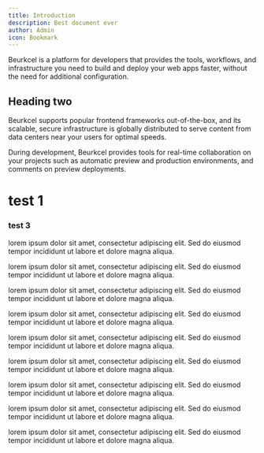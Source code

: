 ```yaml
---
title: Introduction
description: Best document ever
author: Admin
icon: Bookmark
---
```


Beurkcel is a platform for developers that provides the tools, workflows, and infrastructure you need to build and deploy your web apps faster, without the need for additional configuration.

## Heading two

Beurkcel supports popular frontend frameworks out-of-the-box, and its scalable, secure infrastructure is globally distributed to serve content from data centers near your users for optimal speeds.

During development, Beurkcel provides tools for real-time collaboration on your projects such as automatic preview and production environments, and comments on preview deployments.

# test 1

### test 3

lorem ipsum dolor sit amet, consectetur adipiscing elit. Sed do eiusmod tempor incididunt ut labore et dolore magna aliqua.

lorem ipsum dolor sit amet, consectetur adipiscing elit. Sed do eiusmod tempor incididunt ut labore et dolore magna aliqua.

lorem ipsum dolor sit amet, consectetur adipiscing elit. Sed do eiusmod tempor incididunt ut labore et dolore magna aliqua.

lorem ipsum dolor sit amet, consectetur adipiscing elit. Sed do eiusmod tempor incididunt ut labore et dolore magna aliqua.

lorem ipsum dolor sit amet, consectetur adipiscing elit. Sed do eiusmod tempor incididunt ut labore et dolore magna aliqua.

lorem ipsum dolor sit amet, consectetur adipiscing elit. Sed do eiusmod tempor incididunt ut labore et dolore magna aliqua.

lorem ipsum dolor sit amet, consectetur adipiscing elit. Sed do eiusmod tempor incididunt ut labore et dolore magna aliqua.

lorem ipsum dolor sit amet, consectetur adipiscing elit. Sed do eiusmod tempor incididunt ut labore et dolore magna aliqua.

lorem ipsum dolor sit amet, consectetur adipiscing elit. Sed do eiusmod tempor incididunt ut labore et dolore magna aliqua.

